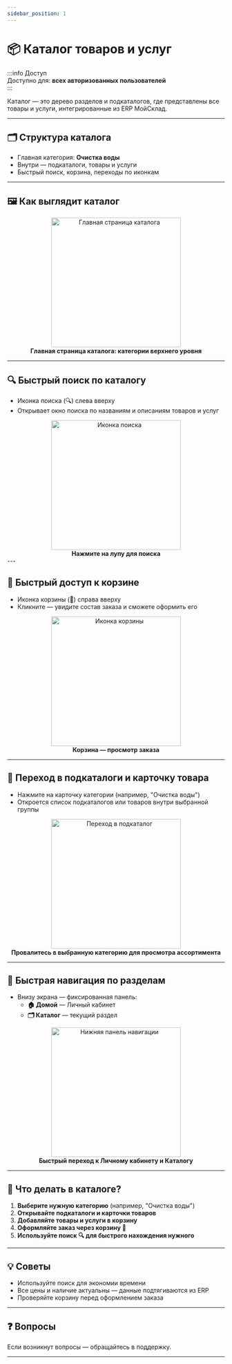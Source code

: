 ```yaml
---
sidebar_position: 1
---
```



# 📦 Каталог товаров и услуг

:::info Доступ  
Доступно для: **всех авторизованных пользователей**  
:::

Каталог — это дерево разделов и подкаталогов, где представлены все товары и услуги, интегрированные из ERP <Link to="https://www.moysklad.ru">МойСклад</Link>.

---

## 🗂️ Структура каталога

- Главная категория: **Очистка воды**  
- Внутри — подкаталоги, товары и услуги  
- Быстрый поиск, корзина, переходы по иконкам

---

## 🖼️ Как выглядит каталог

<div align="center">
  <img src="/img/catalog/catalog_main.png" alt="Главная страница каталога" width="300" />
  <figcaption><b>Главная страница каталога: категории верхнего уровня</b></figcaption>
</div>

---

## 🔍 Быстрый поиск по каталогу

- Иконка поиска (🔍) слева вверху
- Открывает окно поиска по названиям и описаниям товаров и услуг

<Link to="/catalog/search">
    <div align="center">
        <img src="/img/catalog/catalog_search.png" alt="Иконка поиска" width="300" />
        <figcaption><b>Нажмите на лупу для поиска</b></figcaption>
    </div>
</Link>
---

## 🛒 Быстрый доступ к корзине

- Иконка корзины (🛒) справа вверху  
- Кликните — увидите состав заказа и сможете оформить его

<Link to="/cart/cart-widget">
    <div align="center">
        <img src="/img/catalog/catalog_cart.png" alt="Иконка корзины" width="300" />
        <figcaption><b>Корзина — просмотр заказа</b></figcaption>
    </div>
</Link>

---

## 📁 Переход в подкаталоги и карточку товара

- Нажмите на карточку категории (например, "Очистка воды")  
- Откроется список подкаталогов или товаров внутри выбранной группы

<Link to="/catalog/sub-catalog">
    <div align="center">
        <img src="/img/catalog/catalog_sub_catalog.png" alt="Переход в подкаталог" width="300" />
        <figcaption><b>Провалитесь в выбранную категорию для просмотра ассортимента</b></figcaption>
    </div>
</Link>

---

## 🧭 Быстрая навигация по разделам

- Внизу экрана — фиксированная панель:
  - <b>🏠 Домой</b> — <Link to="/category/личный-кабинет">Личный кабинет</Link>
  - <b>🗂️ Каталог</b> — текущий раздел

<div align="center">
  <img src="/img/catalog/catalog_navigation.png" alt="Нижняя панель навигации" width="300" />
  <figcaption><b>Быстрый переход к Личному кабинету и Каталогу</b></figcaption>
</div>

---

## 📝 Что делать в каталоге?

1. **Выберите нужную категорию** (например, "Очистка воды")
2. **Открывайте подкаталоги и карточки товаров**
3. **Добавляйте товары и услуги в корзину**
4. **Оформляйте заказ через корзину 🛒**
5. **Используйте поиск 🔍 для быстрого нахождения нужного**

---

## 💡 Советы

- Используйте поиск для экономии времени
- Все цены и наличие актуальны — данные подтягиваются из ERP
- Проверяйте корзину перед оформлением заказа

---

## ❓ Вопросы

Если возникнут вопросы — обращайтесь в поддержку.

---
